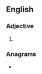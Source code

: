 ==English==

===Adjective===
{{head|en|adjective}}

# {{obsolete spelling of|diverse|lang=en}}

===Anagrams===
* {{anagrams|en|diurese|residue|ureides}}